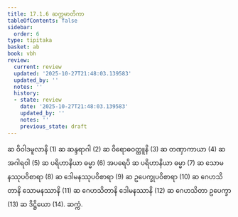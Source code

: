 ```yaml
---
title: 17.1.6 ဆက္ကမာတိကာ
tableOfContents: false
sidebar:
  order: 6
type: tipitaka
basket: ab
book: vbh
review:
  current: review
  updated: '2025-10-27T21:48:03.139583'
  updated_by: ''
  notes: ''
  history:
  - state: review
    date: '2025-10-27T21:48:03.139583'
    updated_by: ''
    notes: ''
    previous_state: draft
---
```



<ReviewStatus review={frontmatter.review} showDetails={true} />

<HypothesisAnnotation frontmatter={frontmatter} />

<DynamicBreadcrumb />

<Division number="837" book="vbh" e="ch" v="30" p="361">

<Paragraph number="2618" book="vbh">
ဆ ဝိဝါဒမူလာနိ (1) ဆ ဆန္ဒရာဂါ (2) ဆ ဝိရောဓဝတ္ထူနိ (3) ဆ တဏှာကာယာ (4) ဆ အဂါရဝါ (5) ဆ ပရိဟာနိယာ ဓမ္မာ (6) အပရေပိ ဆ ပရိဟာနိယာ ဓမ္မာ (7) ဆ သောမနဿုပဝိစာရာ (8) ဆ ဒေါမနဿုပဝိစာရာ (9) ဆ ဥပေက္ခုပဝိစာရာ (10) ဆ ဂေဟသိတာနိ သောမနဿာနိ (11) ဆ ဂေဟသိတာနိ ဒေါမနဿာနိ (12) ဆ ဂေဟသိတာ ဥပေက္ခာ (13) ဆ ဒိဋ္ဌိယော (14).

</Paragraph>
</Division>

<Paragraph number="2619" type="center" book="vbh">
ဆက္ကံ.
</Paragraph>